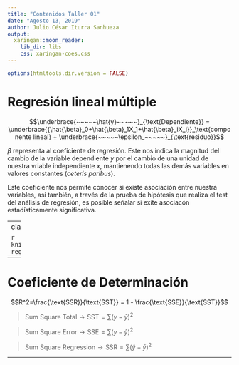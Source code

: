 ```yaml
---
title: "Contenidos Taller 01"
date: "Agosto 13, 2019"
author: Julio César Iturra Sanhueza
output:
  xaringan::moon_reader:
    lib_dir: libs
    css: xaringan-coes.css
---
```

```r
options(htmltools.dir.version = FALSE)
```


# Regresión lineal múltiple

$$\underbrace{~~~~~\hat{y}~~~~~}_{\text{Dependiente}} = \underbrace{{\hat{\beta}_0+\hat{\beta}_1X_1+\hat{\beta}_iX_i}}_\text{componente lineal} + \underbrace{~~~~~\epsilon_~~~~~}_{\text{residuo}}$$ 

$\beta$ representa al coeficiente de regresión. Este nos indica la magnitud del cambio de la variable dependiente $y$ por el cambio de una unidad de nuestra vriable independiente $x$, mantienendo todas las demás variables en valores constantes (*ceteris paribus*). 

Este coeficiente nos permite conocer si existe asociación entre nuestra variables, así también, a través de la prueba de hipótesis que realiza el test del análisis de regresión, es posible señalar si exite asociacón estadísticamente significativa.

---
class: middle, center

```r
knitr::include_graphics('images/fitted-regress1.png')
```

---

# Coeficiente de Determinación

$$R^2=\frac{\text{SSR}}{\text{SST}} = 1 - \frac{\text{SSE}}{\text{SST}}$$

> $\text{Sum Square Total}  \rightarrow  \text{SST}= \sum(y-\bar{y})^2$

> $\text{Sum Square Error}  \rightarrow \text{SSE}= \sum(y-\hat{y})^2$

> $\text{Sum Square Regression}  \rightarrow \text{SSR}= \sum(\hat{y}-\bar{y})^2$

---



